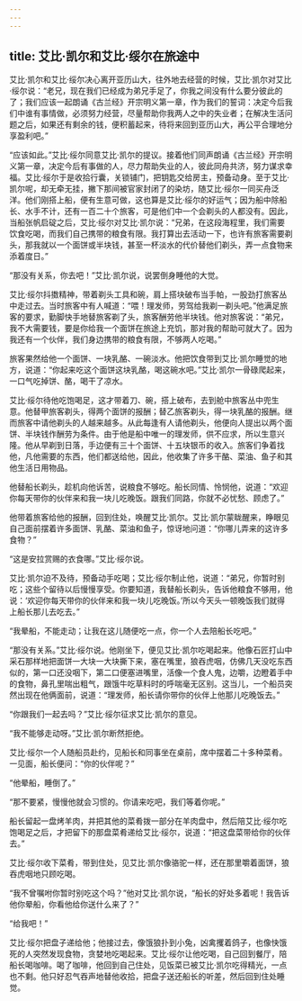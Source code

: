 ```yaml
---
---
---
```

title: 艾比·凯尔和艾比·绥尔在旅途中
---




艾比·凯尔和艾比·绥尔决心离开亚历山大，往外地去经营的时候，艾比·凯尔对艾比·绥尔说：“老兄，现在我们已经成为弟兄手足了，你我之间没有什么要分彼此的了；我们应该一起朗诵《古兰经》开宗明义第一章，作为我们的誓词：决定今后我们中谁有事情做，必须努力经营，尽量帮助你我两人之中的失业者；在解决生活问题之后，如果还有剩余的钱，便积蓄起来，待将来回到亚历山大，再公平合理地分享盈利吧。”

“应该如此。”艾比·绥尔同意艾比·凯尔的提议。接着他们同声朗诵《古兰经》开宗明义第一章，决定今后有事做的人，尽力帮助失业的人，彼此同舟共济，努力谋求幸福。艾比·绥尔于是收拾行囊，关锁铺门，把钥匙交给房主，预备动身。至于艾比·凯尔呢，却无牵无挂，撇下那间被官家封闭了的染坊，随艾比·绥尔一同买舟泛洋。他们刚搭上船，便有生意可做，这也算是艾比·绥尔的好运气；因为船中除船长、水手不计，还有一百二十个旅客，可是他们中一个会剃头的人都没有。因此，当船张帆启碇之后，艾比·绥尔对艾比·凯尔说：“兄弟，在这段海程里，我们需要饮食吃喝，而我们自己携带的粮食有限。我打算出去活动一下，也许有旅客需要剃头，那我就以一个面饼或半块钱，甚至一杯淡水的代价替他们剃头，弄一点食物来添着度日。”

“那没有关系，你去吧！”艾比·凯尔说，说罢倒身睡他的大觉。

艾比·绥尔抖擞精神，带着剃头工具和碗，肩上搭块破布当手帕，一股劲打旅客丛中走过去。当时旅客中有人喊道：“喂！理发师，劳驾给我剃一剃头吧。”他满足旅客的要求，勤脚快手地替旅客剃了头，旅客酬劳他半块钱。他对旅客说：“弟兄，我不大需要钱，要是你给我一个面饼在旅途上充饥，那对我的帮助可就大了。因为我还有一个伙伴，我们身边携带的粮食有限，不够两人吃喝。”

旅客果然给他一个面饼、一块乳酪、一碗淡水。他把饮食带到艾比·凯尔睡觉的地方，说道：“你起来吃这个面饼这块乳酪，喝这碗水吧。”艾比·凯尔一骨碌爬起来，一口气吃掉饼、酪，喝干了凉水。

艾比·绥尔待他吃饱喝足，这才带着刀、碗，搭上破布，去到舱中旅客丛中兜生意。他替甲旅客剃头，得两个面饼的报酬；替乙旅客剃头，得一块乳酪的报酬。继而旅客中请他剃头的人越来越多。从此每逢有人请他剃头，他便向人提出以两个面饼、半块钱作酬劳为条件。由于他是船中唯一的理发师，供不应求，所以生意兴隆。他从早剃到日落，手边便有三十个面饼、十五块银币的收入。旅客们争着找他，凡他需要的东西，他们都送给他，因此，他收集了许多干酪、菜油、鱼子和其他生活日用物品。

他替船长剃头，趁机向他诉苦，说粮食不够吃。船长同情、怜悯他，说道：“欢迎你每天带你的伙伴来和我一块儿吃晚饭。跟我们同路，你就不必忧愁、顾虑了。”

他带着旅客给他的报酬，回到住处，唤醒艾比·凯尔。艾比·凯尔蒙眬醒来，睁眼见自己面前摆着许多面饼、乳酪、菜油和鱼子，惊讶地问道：“你哪儿弄来的这许多食物？”

“这是安拉赏赐的衣食哪。”艾比·绥尔说。

艾比·凯尔迫不及待，预备动手吃喝；艾比·绥尔制止他，说道：“弟兄，你暂时别吃；这些个留待以后慢慢享受。你要知道，我替船长剃头，告诉他粮食不够用，他说：‘欢迎你每天带你的伙伴来和我一块儿吃晚饭。’所以今天头一顿晚饭我们就得上船长那儿去吃去。”

“我晕船，不能走动；让我在这儿随便吃一点，你一个人去陪船长吃吧。”

“那没有关系。”艾比·绥尔说。他刚坐下，便见艾比·凯尔吃喝起来。他像石匠打山中采石那样地把面饼一大块一大块撕下来，塞在嘴里，狼吞虎咽，仿佛几天没吃东西似的，第一口还没咽下，第二口便塞进嘴里，活像一个食人鬼，边嚼，边瞪着手中的食物，鼻孔里喘出粗气，跟饿牛吃草料时的呼喘毫无区别。这当儿，一个船员突然出现在他俩面前，说道：“理发师，船长请你带你的伙伴上他那儿吃晚饭去。”

“你跟我们一起去吗？”艾比·绥尔征求艾比·凯尔的意见。

“我不能够走动呀。”艾比·凯尔断然拒绝。

艾比·绥尔一个人随船员赴约，见船长和同事坐在桌前，席中摆着二十多种菜肴。一见面，船长便问：“你的伙伴呢？”

“他晕船，睡倒了。”

“那不要紧，慢慢他就会习惯的。你请来吃吧，我们等着你呢。”

船长留起一盘烤羊肉，并把其他的菜肴拨一部分在羊肉盘中，然后陪艾比·绥尔吃饱喝足之后，才把留下的那盘菜肴递给艾比·绥尔，说道：“把这盘菜带给你的伙伴去。”

艾比·绥尔收下菜肴，带到住处，见艾比·凯尔像骆驼一样，还在那里嚼着面饼，狼吞虎咽地只顾吃喝。

“我不曾嘱咐你暂时别吃这个吗？”他对艾比·凯尔说，“船长的好处多着呢！我告诉他你晕船，你看他给你送什么来了？”

“给我吧！”

艾比·绥尔把盘子递给他；他接过去，像饿狼扑到小兔，凶禽攫着鸽子，也像快饿死的人突然发现食物，贪婪地吃喝起来。艾比·绥尔让他吃喝，自己回到餐厅，陪船长喝咖啡。喝了咖啡，他回到自己住处，见饭菜已被艾比·凯尔吃得精光，一点也不剩。他只好忍气吞声地替他收拾，把盘子送还船长的听差，然后回到住处睡觉。